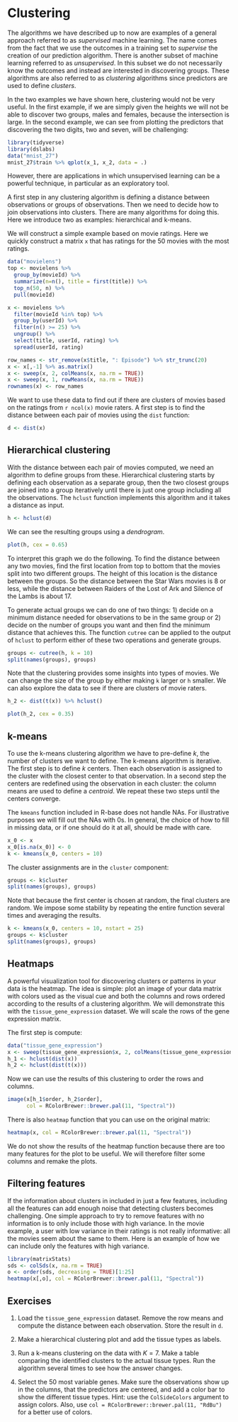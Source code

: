 # Clustering {#clustering}

The algorithms we have described up to now are examples of a general approach referred to as _supervised_ machine learning. The name comes from the fact that we use the outcomes in a training set to _supervise_ the creation of our prediction algorithm. There is another subset of machine learning referred to as _unsupervised_. In this subset we do not necessarily know the outcomes and instead are interested in discovering groups. These algorithms are also referred to as _clustering_ algorithms since predictors are used to define _clusters_. 

In the two examples we have shown here, clustering would not be very useful. In the first example, if we are simply given the heights we will not be able to discover two groups, males and females, because the intersection is large. In the second example, we can see from plotting the predictors that discovering the two digits, two and seven, will be challenging:

```r
library(tidyverse)
library(dslabs)
data("mnist_27")
mnist_27$train %>% qplot(x_1, x_2, data = .)
```

However, there are applications in which unsupervised learning can be a powerful technique, in particular as an exploratory tool. 

A first step in any clustering algorithm is defining a distance between observations or groups of observations. Then we need to decide how to join observations into clusters. There are many algorithms for doing this. Here we introduce two as examples: hierarchical and k-means.

We will construct a simple example based on movie ratings. Here we quickly construct a matrix `x` that has ratings for the 50 movies with the most ratings.

```r
data("movielens")
top <- movielens %>%
  group_by(movieId) %>%
  summarize(n=n(), title = first(title)) %>%
  top_n(50, n) %>%
  pull(movieId)

x <- movielens %>% 
  filter(movieId %in% top) %>%
  group_by(userId) %>%
  filter(n() >= 25) %>%
  ungroup() %>% 
  select(title, userId, rating) %>%
  spread(userId, rating)

row_names <- str_remove(x$title, ": Episode") %>% str_trunc(20)
x <- x[,-1] %>% as.matrix()
x <- sweep(x, 2, colMeans(x, na.rm = TRUE))
x <- sweep(x, 1, rowMeans(x, na.rm = TRUE))
rownames(x) <- row_names
```

We want to use these data to find out if there are clusters of movies based on the ratings from  `r ncol(x)` movie raters. A first step is to find the distance between each pair of movies using the `dist` function: 

```r
d <- dist(x)
```

## Hierarchical clustering

With the distance between each pair of movies computed, we need an algorithm to define groups from these. Hierarchical clustering starts by defining each observation as a separate group, then the two closest groups are joined into a group iteratively until there is just one group including all the observations. The `hclust` function implements this algorithm and it takes a distance as input.

```r
h <- hclust(d)
```

We can see the resulting groups using a _dendrogram_. 

```r
plot(h, cex = 0.65)
```

To interpret this graph we do the following. To find the distance between any two movies, find the first location from top to bottom that the movies split into two different groups. The height of this location is the distance between the groups. So the distance between the Star Wars movies is 8 or less, while the distance between Raiders of the Lost of Ark and Silence of the Lambs is about 17. 

To generate actual groups we can do one of two things: 1) decide on a minimum distance needed for observations to be in the same group or 2) decide on the number of groups you want and then find the minimum distance that achieves this. The function `cutree` can be applied to the output of `hclust` to perform either of these two operations and generate groups.

```r
groups <- cutree(h, k = 10)
split(names(groups), groups)
```

Note that the clustering provides some insights into types of movies.
We can change the size of the group by either making `k` larger or `h` smaller. We can also explore the data to see if there are clusters of movie raters.

```r
h_2 <- dist(t(x)) %>% hclust()
```

```r
plot(h_2, cex = 0.35)
```


## k-means

To use the k-means clustering algorithm we have to pre-define $k$, the number of clusters we want to define. The k-means algorithm is iterative.
The first step is to define $k$ centers. Then each observation is assigned to the cluster with the closest center to that observation. In a second step the centers are redefined using the observation in each cluster: the column means are used to define a _centroid_. We repeat these two steps until the centers converge.

The `kmeans` function included in R-base does not handle NAs. For illustrative purposes we will fill out the NAs with 0s. In general, the choice of how to fill in missing data, or if one should do it at all, should be made with care.

```r
x_0 <- x
x_0[is.na(x_0)] <- 0
k <- kmeans(x_0, centers = 10)
```

The cluster assignments are in the `cluster` component:

```r
groups <- k$cluster
split(names(groups), groups)
```

Note that because the first center is chosen at random, the final clusters are random. We impose some stability by repeating the entire function several times and averaging the results.

```r
k <- kmeans(x_0, centers = 10, nstart = 25)
groups <- k$cluster
split(names(groups), groups)
```


## Heatmaps

A powerful visualization tool for discovering clusters or patterns in your data is the heatmap. The idea is simple: plot an image of your data matrix with colors used as the visual cue and both the columns and rows ordered according to the results of a clustering algorithm. We will demonstrate this with the `tissue_gene_expression` dataset. We will scale the rows of the gene expression matrix.

The first step is compute: 
```r
data("tissue_gene_expression")
x <- sweep(tissue_gene_expression$x, 2, colMeans(tissue_gene_expression$x))
h_1 <- hclust(dist(x))
h_2 <- hclust(dist(t(x)))
```


Now we can use the results of this clustering to order the rows and columns.

```r
image(x[h_1$order, h_2$order], 
      col = RColorBrewer::brewer.pal(11, "Spectral"))
```

There is also `heatmap` function that you can use on the original matrix:

```r
heatmap(x, col = RColorBrewer::brewer.pal(11, "Spectral"))
```

We do not show the results of the heatmap function because there are too many features for the plot to be useful. We will therefore filter some columns and remake the plots.

## Filtering features

If the information about clusters in included in just a few features, including all the features can add enough noise that detecting clusters 
becomes challenging. One simple approach to try to remove features with no information is to only include those with high variance. In the movie example, a user with low variance in their ratings is not really informative: all the movies seem about the same to them. Here is an example of how we can include only the features with high variance.

```r
library(matrixStats)
sds <- colSds(x, na.rm = TRUE)
o <- order(sds, decreasing = TRUE)[1:25]
heatmap(x[,o], col = RColorBrewer::brewer.pal(11, "Spectral"))
```


## Exercises 

1. Load the `tissue_gene_expression` dataset. Remove the row means and compute the distance between each observation. Store the result in `d`.


2. Make a hierarchical clustering plot and add the tissue types as labels.


3. Run a k-means clustering on the data with $K=7$. Make a table comparing the identified clusters to the actual tissue types. Run the algorithm several times to see how the answer changes.


4. Select the 50 most variable genes. Make sure the observations show up in the columns, that the predictors are centered, and add a color bar to show the different tissue types. Hint: use the `ColSideColors` argument to assign colors. Also, use `col = RColorBrewer::brewer.pal(11, "RdBu")` for a better use of colors.

